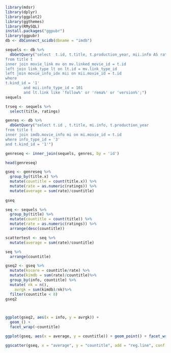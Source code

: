 ```r
library(mdsr)
library(dplyr)
library(ggplot2)
library(ggthemes)
library(RMySQL)
install.packages("ggpubr")
library(ggpubr)
db <- dbConnect_scidb(dbname = "imdb")
```

```r
sequels <- db %>% 
  dbGetQuery("select  t.id, t.title, t.production_year, mii.info AS ratings, lt.link, mv.movie_id, mv.linked_movie_id
from title t
inner join movie_link mv on mv.linked_movie_id = t.id
left join link_type lt on lt.id = mv.link_type_id 
left join movie_info_idx mii on mii.movie_id = t.id 
where 
t.kind_id = '1' 
		and mii.info_type_id = 101
		and lt.link like 'follow%' or 'rema%' or 'version%';")
sequels
```

```r
trseq <- sequels %>%
  select(title, ratings)
```

```r
genres <- db %>%
  dbGetQuery("select t.id , t.title, mi.info, t.production_year
from title t 
inner join imdb.movie_info mi on mi.movie_id = t.id
where info_type_id = '3' 
and t.kind_id = '1'")
```

```r
genreseq <- inner_join(sequels, genres, by = 'id')

head(genreseq)

gseq <- genreseq %>% 
  group_by(title.x) %>%
  mutate(countitle = count(title.x)) %>%
  mutate(rate = as.numeric(ratings)) %>%
  mutate(average = sum(rate)/countitle)
  
gseq
```





```r
seq <- sequels %>%
  group_by(title) %>%
  mutate(countitle = count(title)) %>%
  mutate(rate = as.numeric(ratings)) %>%
  arrange(desc(countitle))
```

```r
scattertest <- seq %>%
  mutate(average = sum(rate)/countitle)

seq %>%
  arrange(countitle)
```

```r
gseq2 <- gseq %>%
  mutate(kscore = countitle/rate) %>%
  mutate(kimdb = sum(rate)/countitle)%>%
  group_by(info, countitle) %>%
  mutate( nk = n(),
    avrgk = sum(kimdb)/nk)%>% 
  filter(countitle < 8)
gseq2

  
```



```r
ggplot(gseq2, aes(x = info, y = avrgk)) + 
  geom_() +  
  facet_wrap(~countitle)
```

```r
ggplot(gseq, aes(x = average, y = countitle)) + geom_point() + facet_wrap(~info)

ggscatter(gseq, x = "average", y = "countitle", add = "reg.line", conf.int = TRUE, cor.coef = TRUE, cor.method = "pearson") + facet_wrap(~info)
```


